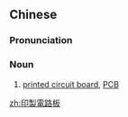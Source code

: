 {{also|印制电路板}}
==Chinese==
{{zh-forms|s=印制电路板|type=23}}

===Pronunciation===
{{zh-pron
|m=yìnzhì diànlùbǎn
|cat=n
}}

===Noun===
{{zh-noun}}

# [[printed circuit board]], [[PCB]]

[[zh:印製電路板]]